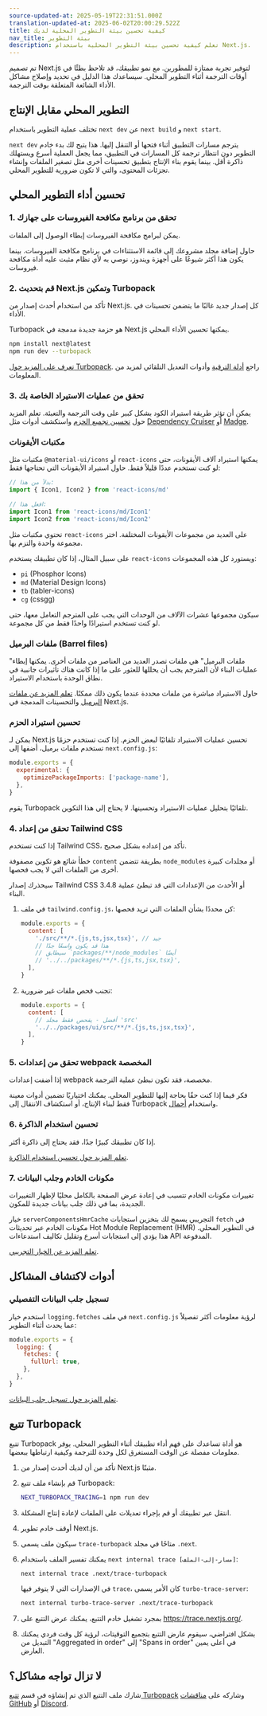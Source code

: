 ```yaml
---
source-updated-at: 2025-05-19T22:31:51.000Z
translation-updated-at: 2025-06-02T20:00:29.522Z
title: كيفية تحسين بيئة التطوير المحلية لديك
nav_title: بيئة التطوير
description: تعلم كيفية تحسين بيئة التطوير المحلية باستخدام Next.js.
---
```


تم تصميم Next.js لتوفير تجربة ممتازة للمطورين. مع نمو تطبيقك، قد تلاحظ بطئًا في أوقات الترجمة أثناء التطوير المحلي. سيساعدك هذا الدليل في تحديد وإصلاح مشاكل الأداء الشائعة المتعلقة بوقت الترجمة.

## التطوير المحلي مقابل الإنتاج

تختلف عملية التطوير باستخدام `next dev` عن `next build` و `next start`.

`next dev` يترجم مسارات التطبيق أثناء فتحها أو التنقل إليها. هذا يتيح لك بدء خادم التطوير دون انتظار ترجمة كل المسارات في التطبيق، مما يجعل العملية أسرع ويستهلك ذاكرة أقل. بينما يقوم بناء الإنتاج بتطبيق تحسينات أخرى مثل تصغير الملفات وإنشاء تجزئات المحتوى، والتي لا تكون ضرورية للتطوير المحلي.

## تحسين أداء التطوير المحلي

### 1. تحقق من برنامج مكافحة الفيروسات على جهازك

يمكن لبرامج مكافحة الفيروسات إبطاء الوصول إلى الملفات.

حاول إضافة مجلد مشروعك إلى قائمة الاستثناءات في برنامج مكافحة الفيروسات. بينما يكون هذا أكثر شيوعًا على أجهزة ويندوز، نوصي به لأي نظام مثبت عليه أداة مكافحة فيروسات.

### 2. قم بتحديث Next.js وتمكين Turbopack

تأكد من استخدام أحدث إصدار من Next.js. كل إصدار جديد غالبًا ما يتضمن تحسينات في الأداء.

Turbopack هو حزمة جديدة مدمجة في Next.js يمكنها تحسين الأداء المحلي.

```bash
npm install next@latest
npm run dev --turbopack
```

[تعرف على المزيد حول Turbopack](/blog/turbopack-for-development-stable). راجع [أدلة الترقية](/docs/app/guides/upgrading) وأدوات التعديل التلقائي لمزيد من المعلومات.

### 3. تحقق من عمليات الاستيراد الخاصة بك

يمكن أن تؤثر طريقة استيراد الكود بشكل كبير على وقت الترجمة والتعبئة. تعلم المزيد حول [تحسين تجميع الحزم](/docs/app/guides/package-bundling) واستكشف أدوات مثل [Dependency Cruiser](https://github.com/sverweij/dependency-cruiser) أو [Madge](https://github.com/pahen/madge).

### مكتبات الأيقونات

مكتبات مثل `@material-ui/icons` أو `react-icons` يمكنها استيراد آلاف الأيقونات، حتى لو كنت تستخدم عددًا قليلاً فقط. حاول استيراد الأيقونات التي تحتاجها فقط:

```jsx
// بدلاً من هذا:
import { Icon1, Icon2 } from 'react-icons/md'

// افعل هذا:
import Icon1 from 'react-icons/md/Icon1'
import Icon2 from 'react-icons/md/Icon2'
```

تحتوي مكتبات مثل `react-icons` على العديد من مجموعات الأيقونات المختلفة. اختر مجموعة واحدة والتزم بها.

على سبيل المثال، إذا كان تطبيقك يستخدم `react-icons` ويستورد كل هذه المجموعات:

- `pi` (Phosphor Icons)
- `md` (Material Design Icons)
- `tb` (tabler-icons)
- `cg` (cssgg)

سيكون مجموعها عشرات الآلاف من الوحدات التي يجب على المترجم التعامل معها، حتى لو كنت تستخدم استيرادًا واحدًا فقط من كل مجموعة.

### ملفات البرميل (Barrel files)

"ملفات البرميل" هي ملفات تصدر العديد من العناصر من ملفات أخرى. يمكنها إبطاء عمليات البناء لأن المترجم يجب أن يحللها للعثور على ما إذا كانت هناك تأثيرات جانبية في نطاق الوحدة باستخدام الاستيراد.

حاول الاستيراد مباشرة من ملفات محددة عندما يكون ذلك ممكنًا. [تعلم المزيد عن ملفات البرميل](https://vercel.com/blog/how-we-optimized-package-imports-in-next-js) والتحسينات المدمجة في Next.js.

### تحسين استيراد الحزم

يمكن لـ Next.js تحسين عمليات الاستيراد تلقائيًا لبعض الحزم. إذا كنت تستخدم حزمًا تستخدم ملفات برميل، أضفها إلى `next.config.js`:

```jsx
module.exports = {
  experimental: {
    optimizePackageImports: ['package-name'],
  },
}
```

يقوم Turbopack تلقائيًا بتحليل عمليات الاستيراد وتحسينها. لا يحتاج إلى هذا التكوين.

### 4. تحقق من إعداد Tailwind CSS

إذا كنت تستخدم Tailwind CSS، تأكد من إعداده بشكل صحيح.

خطأ شائع هو تكوين مصفوفة `content` بطريقة تتضمن `node_modules` أو مجلدات كبيرة أخرى من الملفات التي لا يجب فحصها.

سيحذرك إصدار Tailwind CSS 3.4.8 أو الأحدث من الإعدادات التي قد تبطئ عملية البناء.

1. في ملف `tailwind.config.js`، كن محددًا بشأن الملفات التي تريد فحصها:

   ```jsx
   module.exports = {
     content: [
       './src/**/*.{js,ts,jsx,tsx}', // جيد
       // هذا قد يكون واسعًا جدًا
       // سيطابق `packages/**/node_modules` أيضًا
       // '../../packages/**/*.{js,ts,jsx,tsx}',
     ],
   }
   ```

2. تجنب فحص ملفات غير ضرورية:

   ```jsx
   module.exports = {
     content: [
       // أفضل - يفحص فقط مجلد 'src'
       '../../packages/ui/src/**/*.{js,ts,jsx,tsx}',
     ],
   }
   ```

### 5. تحقق من إعدادات webpack المخصصة

إذا أضفت إعدادات webpack مخصصة، فقد تكون تبطئ عملية الترجمة.

فكر فيما إذا كنت حقًا بحاجة إليها للتطوير المحلي. يمكنك اختياريًا تضمين أدوات معينة فقط لبناء الإنتاج، أو استكشاف الانتقال إلى Turbopack واستخدام [أحمال](/docs/app/api-reference/config/next-config-js/turbopack#supported-loaders).

### 6. تحسين استخدام الذاكرة

إذا كان تطبيقك كبيرًا جدًا، فقد يحتاج إلى ذاكرة أكثر.

[تعلم المزيد حول تحسين استخدام الذاكرة](/docs/app/guides/memory-usage).

### 7. مكونات الخادم وجلب البيانات

تغييرات مكونات الخادم تتسبب في إعادة عرض الصفحة بالكامل محليًا لإظهار التغييرات الجديدة، بما في ذلك جلب بيانات جديدة للمكون.

خيار `serverComponentsHmrCache` التجريبي يسمح لك بتخزين استجابات `fetch` في مكونات الخادم عبر تحديثات Hot Module Replacement (HMR) في التطوير المحلي. هذا يؤدي إلى استجابات أسرع وتقليل تكاليف استدعاءات API المدفوعة.

[تعلم المزيد عن الخيار التجريبي](/docs/app/api-reference/config/next-config-js/serverComponentsHmrCache).

## أدوات لاكتشاف المشاكل

### تسجيل جلب البيانات التفصيلي

استخدم خيار `logging.fetches` في ملف `next.config.js` لرؤية معلومات أكثر تفصيلاً عما يحدث أثناء التطوير:

```js
module.exports = {
  logging: {
    fetches: {
      fullUrl: true,
    },
  },
}
```

[تعلم المزيد حول تسجيل جلب البيانات](/docs/app/api-reference/config/next-config-js/logging).

## تتبع Turbopack

تتبع Turbopack هو أداة تساعدك على فهم أداء تطبيقك أثناء التطوير المحلي.
يوفر معلومات مفصلة عن الوقت المستغرق لكل وحدة للترجمة وكيفية ارتباطها ببعضها.

1. تأكد من أن لديك أحدث إصدار من Next.js مثبتًا.
1. قم بإنشاء ملف تتبع Turbopack:

   ```bash
   NEXT_TURBOPACK_TRACING=1 npm run dev
   ```

1. انتقل عبر تطبيقك أو قم بإجراء تعديلات على الملفات لإعادة إنتاج المشكلة.
1. أوقف خادم تطوير Next.js.
1. سيكون ملف يسمى `trace-turbopack` متاحًا في مجلد `.next`.
1. يمكنك تفسير الملف باستخدام `next internal trace [مسار-إلى-الملف]`:

   ```bash
   next internal trace .next/trace-turbopack
   ```

   في الإصدارات التي لا يتوفر فيها `trace`، كان الأمر يسمى `turbo-trace-server`:

   ```bash
   next internal turbo-trace-server .next/trace-turbopack
   ```

1. بمجرد تشغيل خادم التتبع، يمكنك عرض التتبع على https://trace.nextjs.org/.
1. بشكل افتراضي، سيقوم عارض التتبع بتجميع التوقيتات، لرؤية كل وقت فردي يمكنك التبديل من "Aggregated in order" إلى "Spans in order" في أعلى يمين العارض.

## لا تزال تواجه مشاكل؟

شارك ملف التتبع الذي تم إنشاؤه في قسم [تتبع Turbopack](#turbopack-tracing) وشاركه على [مناقشات GitHub](https://github.com/vercel/next.js/discussions) أو [Discord](https://nextjs.org/discord).